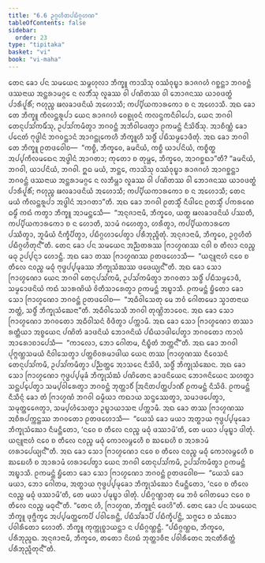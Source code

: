 ```yaml
---
title: "6.6 ᩏᨣ᩠ᨣᩉᩥᨲᨸᨭᩥᨣ᩠ᨣᩉᨱ"
tableOfContents: false
sidebar:
  order: 23
type: "tipitaka"
basket: "vi"
book: "vi-maha"
---
```



<DynamicBreadcrumb />

<Division number="275" book="vi-maha">

<Paragraph number="1255" book="vi-maha">
ᨲᩮᨶ ᨡᩮᩣ ᨸᨶ ᩈᨾᨿᩮᨶ ᩈᨾ᩠ᨻᩉᩩᩃᩣ ᨽᩥᨠ᩠ᨡᩪ ᨠᩣᩈᩦᩈᩩ ᩅᩔᩴᩅᩩᨭ᩠ᨮᩣ ᩁᩣᨩᨣᩉᩴ ᨣᨧ᩠ᨨᨶ᩠ᨲᩣ ᨽᨣᩅᨶ᩠ᨲᩴ ᨴᩔᨶᩣᨿ ᩋᨶ᩠ᨲᩁᩣᨾᨣ᩠ᨣᩮ ᨶ ᩃᨽᩥᩴᩈᩩ ᩃᩪᨡᩔ ᩅᩤ ᨸᨱᩦᨲᩔ ᩅᩤ ᨽᩮᩣᨩᨶᩔ ᨿᩣᩅᨴᨲ᩠ᨳᩴ ᨸᩣᩁᩥᨸᩪᩁᩥᩴ; ᨻᩉᩩᨬ᩠ᨧ ᨹᩃᨡᩣᨴᨶᩦᨿᩴ ᩋᩉᩮᩣᩈᩥ; ᨠᨸ᩠ᨸᩥᨿᨠᩣᩁᨠᩮᩣ ᨧ ᨶ ᩋᩉᩮᩣᩈᩥ. ᩋᨳ ᨡᩮᩣ ᨲᩮ ᨽᩥᨠ᩠ᨡᩪ ᨠᩥᩃᨶ᩠ᨲᩁᩪᨸᩣ ᨿᩮᨶ ᩁᩣᨩᨣᩉᩴ ᩅᩮᩊᩩᩅᨶᩴ ᨠᩃᨶ᩠ᨴᨠᨶᩥᩅᩤᨸᩮᩣ, ᨿᩮᨶ ᨽᨣᩅᩤ ᨲᩮᨶᩩᨸᩈᩘᨠᨾᩥᩴᩈᩩ, ᩏᨸᩈᩘᨠᨾᩥᨲ᩠ᩅᩣ ᨽᨣᩅᨶ᩠ᨲᩴ ᩋᨽᩥᩅᩤᨴᩮᨲ᩠ᩅᩣ ᩑᨠᨾᨶ᩠ᨲᩴ ᨶᩥᩈᩦᨴᩥᩴᩈᩩ. ᩋᩣᨧᩥᨱ᩠ᨱᩴ ᨡᩮᩣ ᨸᨶᩮᨲᩴ ᨻᩩᨴ᩠ᨵᩤᨶᩴ ᨽᨣᩅᨶ᩠ᨲᩣᨶᩴ ᩋᩣᨣᨶ᩠ᨲᩩᨠᩮᩉᩥ ᨽᩥᨠ᩠ᨡᩪᩉᩥ ᩈᨴ᩠ᨵᩥᩴ ᨸᨭᩥᩈᨾ᩠ᨾᩮᩣᨴᩥᨲᩩᩴ. ᩋᨳ ᨡᩮᩣ ᨽᨣᩅᩤ ᨲᩮ ᨽᩥᨠ᩠ᨡᩪ ᩑᨲᨴᩅᩮᩤᨧ—  “ᨠᨧ᩠ᨧᩥ, ᨽᩥᨠ᩠ᨡᩅᩮ, ᨡᨾᨶᩦᨿᩴ, ᨠᨧ᩠ᨧᩥ ᨿᩣᨸᨶᩦᨿᩴ, ᨠᨧ᩠ᨧᩥᨲ᩠ᨳ ᩋᨸ᩠ᨸᨠᩥᩃᨾᨳᩮᨶ ᩋᨴ᩠ᨵᩤᨶᩴ ᩋᩣᨣᨲᩣ; ᨠᩩᨲᩮᩣ ᨧ ᨲᩩᨾ᩠ᩉᩮ, ᨽᩥᨠ᩠ᨡᩅᩮ, ᩋᩣᨣᨧ᩠ᨨᨳᩣ”ᨲᩥ? “ᨡᨾᨶᩦᨿᩴ, ᨽᨣᩅᩤ, ᨿᩣᨸᨶᩦᨿᩴ, ᨽᨣᩅᩤ. ᩍᨵ ᨾᨿᩴ, ᨽᨶ᩠ᨲᩮ, ᨠᩣᩈᩦᩈᩩ ᩅᩔᩴᩅᩩᨭ᩠ᨮᩣ ᩁᩣᨩᨣᩉᩴ ᩋᩣᨣᨧ᩠ᨨᨶ᩠ᨲᩣ ᨽᨣᩅᨶ᩠ᨲᩴ ᨴᩔᨶᩣᨿ ᩋᨶ᩠ᨲᩁᩣᨾᨣ᩠ᨣᩮ ᨶ ᩃᨽᩥᨾ᩠ᩉᩣ ᩃᩪᨡᩔ ᩅᩤ ᨸᨱᩦᨲᩔ ᩅᩤ ᨽᩮᩣᨩᨶᩔ ᨿᩣᩅᨴᨲ᩠ᨳᩴ ᨸᩣᩁᩥᨸᩪᩁᩥᩴ; ᨻᩉᩩᨬ᩠ᨧ ᨹᩃᨡᩣᨴᨶᩦᨿᩴ ᩋᩉᩮᩣᩈᩥ; ᨠᨸ᩠ᨸᩥᨿᨠᩣᩁᨠᩮᩣ ᨧ ᨶ ᩋᩉᩮᩣᩈᩥ; ᨲᩮᨶ ᨾᨿᩴ ᨠᩥᩃᨶ᩠ᨲᩁᩪᨸᩣ ᩋᨴ᩠ᨵᩤᨶᩴ ᩋᩣᨣᨲᩣ”ᨲᩥ. ᩋᨳ ᨡᩮᩣ ᨽᨣᩅᩤ ᩑᨲᩈ᩠ᨾᩥᩴ ᨶᩥᨴᩤᨶᩮ ᩑᨲᩈ᩠ᨾᩥᩴ ᨸᨠᩁᨱᩮ ᨵᨾ᩠ᨾᩥᩴ ᨠᨳᩴ ᨠᨲ᩠ᩅᩣ ᨽᩥᨠ᩠ᨡᩪ ᩋᩣᨾᨶ᩠ᨲᩮᩈᩥ—  “ᩋᨶᩩᨩᩣᨶᩣᨾᩥ, ᨽᩥᨠ᩠ᨡᩅᩮ, ᨿᨲ᩠ᨳ ᨹᩃᨡᩣᨴᨶᩦᨿᩴ ᨸᩔᨲᩥ, ᨠᨸ᩠ᨸᩥᨿᨠᩣᩁᨠᩮᩣ ᨧ ᨶ ᩉᩮᩣᨲᩥ, ᩈᩣᨾᩴ ᨣᩉᩮᨲ᩠ᩅᩣ, ᩉᩁᩥᨲ᩠ᩅᩣ, ᨠᨸ᩠ᨸᩥᨿᨠᩣᩁᨠᩮ ᨸᩔᩥᨲ᩠ᩅᩣ, ᨽᩪᨾᩥᨿᩴ ᨶᩥᨠ᩠ᨡᩥᨸᩥᨲ᩠ᩅᩣ, ᨸᨭᩥᨣ᩠ᨣᩉᩣᨸᩮᨲ᩠ᩅᩣ ᨸᩁᩥᨽᩩᨬ᩠ᨩᩥᨲᩩᩴ. ᩋᨶᩩᨩᩣᨶᩣᨾᩥ, ᨽᩥᨠ᩠ᨡᩅᩮ, ᩏᨣ᩠ᨣᩉᩥᨲᩴ ᨸᨭᩥᨣ᩠ᨣᩉᩥᨲᩩᨶ᩺”ᨲᩥ.
</Paragraph>

</Division>
<Division number="276" book="vi-maha">

<Paragraph number="1256" book="vi-maha">
ᨲᩮᨶ ᨡᩮᩣ ᨸᨶ ᩈᨾᨿᩮᨶ ᩋᨬ᩠ᨬᨲᩁᩔ ᨻᩕᩣᩉ᩠ᨾᨱᩔ ᨶᩅᩤ ᨧ ᨲᩥᩃᩣ ᨶᩅᨬ᩠ᨧ ᨾᨵᩩ ᩏᨸ᩠ᨸᨶ᩠ᨶᩣ ᩉᩮᩣᨶ᩠ᨲᩥ. ᩋᨳ ᨡᩮᩣ ᨲᩔ ᨻᩕᩣᩉ᩠ᨾᨱᩔ ᩑᨲᨴᩉᩮᩣᩈᩥ—  “ᨿᨶ᩠ᨶᩪᨶᩣᩉᩴ ᨶᩅᩮ ᨧ ᨲᩥᩃᩮ ᨶᩅᨬ᩠ᨧ ᨾᨵᩩᩴ ᨻᩩᨴ᩠ᨵᨸ᩠ᨸᨾᩩᨡᩔ ᨽᩥᨠ᩠ᨡᩩᩈᩴᨥᩔ ᨴᨴᩮᨿ᩠ᨿᨶ᩺”ᨲᩥ. ᩋᨳ ᨡᩮᩣ ᩈᩮᩣ ᨻᩕᩣᩉ᩠ᨾᨱᩮᩣ ᨿᩮᨶ ᨽᨣᩅᩤ ᨲᩮᨶᩩᨸᩈᩘᨠᨾᩥ, ᩏᨸᩈᩘᨠᨾᩥᨲ᩠ᩅᩣ ᨽᨣᩅᨲᩣ ᩈᨴ᩠ᨵᩥᩴ ᨸᨭᩥᩈᨾ᩠ᨾᩮᩣᨴᩥ, ᩈᨾ᩠ᨾᩮᩣᨴᨶᩦᨿᩴ ᨠᨳᩴ ᩈᩣᩁᨱᩦᨿᩴ ᩅᩦᨲᩥᩈᩣᩁᩮᨲ᩠ᩅᩣ ᩑᨠᨾᨶ᩠ᨲᩴ ᩋᨭ᩠ᨮᩣᩈᩥ. ᩑᨠᨾᨶ᩠ᨲᩴ ᨮᩥᨲᩮᩣ ᨡᩮᩣ ᩈᩮᩣ ᨻᩕᩣᩉ᩠ᨾᨱᩮᩣ ᨽᨣᩅᨶ᩠ᨲᩴ ᩑᨲᨴᩅᩮᩤᨧ—  “ᩋᨵᩥᩅᩤᩈᩮᨲᩩ ᨾᩮ ᨽᩅᩴ ᨣᩮᩤᨲᨾᩮᩣ ᩈ᩠ᩅᩣᨲᨶᩣᨿ ᨽᨲ᩠ᨲᩴ, ᩈᨴ᩠ᨵᩥᩴ ᨽᩥᨠ᩠ᨡᩩᩈᩴᨥᩮᨶᩣ”ᨲᩥ. ᩋᨵᩥᩅᩤᩈᩮᩈᩥ ᨽᨣᩅᩤ ᨲᩩᨱ᩠ᩉᩦᨽᩣᩅᩮᨶ. ᩋᨳ ᨡᩮᩣ ᩈᩮᩣ ᨻᩕᩣᩉ᩠ᨾᨱᩮᩣ ᨽᨣᩅᨲᩮᩣ ᩋᨵᩥᩅᩤᩈᨶᩴ ᩅᩥᨴᩥᨲ᩠ᩅᩣ ᨸᨠ᩠ᨠᩣᨾᩥ. ᩋᨳ ᨡᩮᩣ ᩈᩮᩣ ᨻᩕᩣᩉ᩠ᨾᨱᩮᩣ ᨲᩔᩣ ᩁᨲ᩠ᨲᩥᨿᩣ ᩋᨧ᩠ᨧᨿᩮᨶ ᨸᨱᩦᨲᩴ ᨡᩣᨴᨶᩦᨿᩴ ᨽᩮᩣᨩᨶᩦᨿᩴ ᨸᨭᩥᨿᩣᨴᩤᨸᩮᨲ᩠ᩅᩣ ᨽᨣᩅᨲᩮᩣ ᨠᩣᩃᩴ ᩋᩣᩁᩮᩣᨧᩣᨸᩮᩈᩥ—  “ᨠᩣᩃᩮᩣ, ᨽᩮᩣ ᨣᩮᩤᨲᨾ, ᨶᩥᨭ᩠ᨮᩥᨲᩴ ᨽᨲ᩠ᨲᨶ᩺”ᨲᩥ.
</Paragraph>

<Paragraph number="1257" book="vi-maha">
ᩋᨳ ᨡᩮᩣ ᨽᨣᩅᩤ ᨸᩩᨻ᩠ᨻᨱ᩠ᩉᩈᨾᨿᩴ ᨶᩥᩅᩤᩈᩮᨲ᩠ᩅᩣ ᨸᨲ᩠ᨲᨧᩦᩅᩁᨾᩣᨴᩤᨿ ᨿᩮᨶ ᨲᩔ ᨻᩕᩣᩉ᩠ᨾᨱᩔ ᨶᩥᩅᩮᩈᨶᩴ ᨲᩮᨶᩩᨸᩈᩘᨠᨾᩥ, ᩏᨸᩈᩘᨠᨾᩥᨲ᩠ᩅᩣ ᨸᨬ᩠ᨬᨲ᩠ᨲᩮ ᩋᩣᩈᨶᩮ ᨶᩥᩈᩦᨴᩥ, ᩈᨴ᩠ᨵᩥᩴ ᨽᩥᨠ᩠ᨡᩩᩈᩴᨥᩮᨶ. ᩋᨳ ᨡᩮᩣ ᩈᩮᩣ ᨻᩕᩣᩉ᩠ᨾᨱᩮᩣ ᨻᩩᨴ᩠ᨵᨸ᩠ᨸᨾᩩᨡᩴ ᨽᩥᨠ᩠ᨡᩩᩈᩴᨥᩴ ᨸᨱᩦᨲᩮᨶ ᨡᩣᨴᨶᩦᨿᩮᨶ ᨽᩮᩣᨩᨶᩦᨿᩮᨶ ᩈᩉᨲ᩠ᨳᩣ ᩈᨶ᩠ᨲᨸ᩠ᨸᩮᨲ᩠ᩅᩣ ᩈᨾ᩠ᨸᩅᩤᩁᩮᨲ᩠ᩅᩣ ᨽᨣᩅᨶ᩠ᨲᩴ ᨽᩩᨲ᩠ᨲᩣᩅᩥᩴ ᩒᨶᩦᨲᨸᨲ᩠ᨲᨸᩣᨱᩥᩴ ᩑᨠᨾᨶ᩠ᨲᩴ ᨶᩥᩈᩦᨴᩥ. ᩑᨠᨾᨶ᩠ᨲᩴ ᨶᩥᩈᩥᨶ᩠ᨶᩴ ᨡᩮᩣ ᨲᩴ ᨻᩕᩣᩉ᩠ᨾᨱᩴ ᨽᨣᩅᩤ ᨵᨾ᩠ᨾᩥᨿᩣ ᨠᨳᩣᨿ ᩈᨶ᩠ᨴᩔᩮᨲ᩠ᩅᩣ, ᩈᨾᩣᨴᨸᩮᨲ᩠ᩅᩣ, ᩈᨾᩩᨲ᩠ᨲᩮᨩᩮᨲ᩠ᩅᩣ, ᩈᨾ᩠ᨸᩉᩴᩈᩮᨲ᩠ᩅᩣ ᩏᨭ᩠ᨮᩣᨿᩣᩈᨶᩣ ᨸᨠ᩠ᨠᩣᨾᩥ.
</Paragraph>

<Paragraph number="1258" book="vi-maha">
ᩋᨳ ᨡᩮᩣ ᨲᩔ ᨻᩕᩣᩉ᩠ᨾᨱᩔ ᩋᨧᩥᩁᨸᨠ᩠ᨠᨶ᩠ᨲᩔ ᨽᨣᩅᨲᩮᩣ ᩑᨲᨴᩉᩮᩣᩈᩥ—  “ᨿᩮᩈᩴ ᨡᩮᩣ ᨾᨿᩣ ᩋᨲ᩠ᨳᩣᨿ ᨻᩩᨴ᩠ᨵᨸ᩠ᨸᨾᩩᨡᩮᩣ ᨽᩥᨠ᩠ᨡᩩᩈᩴᨥᩮᩣ ᨶᩥᨾᨶ᩠ᨲᩥᨲᩮᩣ, ‘ᨶᩅᩮ ᨧ ᨲᩥᩃᩮ ᨶᩅᨬ᩠ᨧ ᨾᨵᩩᩴ ᨴᩔᩣᨾᩦ’ᨲᩥ, ᨲᩮ ᨾᨿᩣ ᨸᨾᩩᨭ᩠ᨮᩣ ᨴᩤᨲᩩᩴ. ᨿᨶ᩠ᨶᩪᨶᩣᩉᩴ ᨶᩅᩮ ᨧ ᨲᩥᩃᩮ ᨶᩅᨬ᩠ᨧ ᨾᨵᩩᩴ ᨠᩮᩣᩃᨾ᩠ᨻᩮᩉᩥ ᨧ ᨥᨭᩮᩉᩥ ᨧ ᩋᩣᩁᩣᨾᩴ ᩉᩁᩣᨸᩮᨿ᩠ᨿᨶ᩺”ᨲᩥ. ᩋᨳ ᨡᩮᩣ ᩈᩮᩣ ᨻᩕᩣᩉ᩠ᨾᨱᩮᩣ ᨶᩅᩮ ᨧ ᨲᩥᩃᩮ ᨶᩅᨬ᩠ᨧ ᨾᨵᩩᩴ ᨠᩮᩣᩃᨾ᩠ᨻᩮᩉᩥ ᨧ ᨥᨭᩮᩉᩥ ᨧ ᩋᩣᩁᩣᨾᩴ ᩉᩁᩣᨸᩮᨲ᩠ᩅᩣ ᨿᩮᨶ ᨽᨣᩅᩤ ᨲᩮᨶᩩᨸᩈᩘᨠᨾᩥ, ᩏᨸᩈᩘᨠᨾᩥᨲ᩠ᩅᩣ ᩑᨠᨾᨶ᩠ᨲᩴ ᩋᨭ᩠ᨮᩣᩈᩥ. ᩑᨠᨾᨶ᩠ᨲᩴ ᨮᩥᨲᩮᩣ ᨡᩮᩣ ᩈᩮᩣ ᨻᩕᩣᩉ᩠ᨾᨱᩮᩣ ᨽᨣᩅᨶ᩠ᨲᩴ ᩑᨲᨴᩅᩮᩤᨧ—  “ᨿᩮᩈᩴ ᨡᩮᩣ ᨾᨿᩣ, ᨽᩮᩣ ᨣᩮᩤᨲᨾ, ᩋᨲ᩠ᨳᩣᨿ ᨻᩩᨴ᩠ᨵᨸ᩠ᨸᨾᩩᨡᩮᩣ ᨽᩥᨠ᩠ᨡᩩᩈᩴᨥᩮᩣ ᨶᩥᨾᨶ᩠ᨲᩥᨲᩮᩣ, ‘ᨶᩅᩮ ᨧ ᨲᩥᩃᩮ ᨶᩅᨬ᩠ᨧ ᨾᨵᩩᩴ ᨴᩔᩣᨾᩦ’ᨲᩥ, ᨲᩮ ᨾᨿᩣ ᨸᨾᩩᨭ᩠ᨮᩣ ᨴᩤᨲᩩᩴ. ᨸᨭᩥᨣ᩠ᨣᨱ᩠ᩉᩣᨲᩩ ᨾᩮ ᨽᩅᩴ ᨣᩮᩤᨲᨾᩮᩣ ᨶᩅᩮ ᨧ ᨲᩥᩃᩮ ᨶᩅᨬ᩠ᨧ ᨾᨵᩩᨶ᩺”ᨲᩥ. “ᨲᩮᨶ ᩉᩥ, ᨻᩕᩣᩉ᩠ᨾᨱ, ᨽᩥᨠ᩠ᨡᩪᨶᩴ ᨴᩮᩉᩦ”ᨲᩥ.
</Paragraph>

<Paragraph number="1259" book="vi-maha">
ᨲᩮᨶ ᨡᩮᩣ ᨸᨶ ᩈᨾᨿᩮᨶ ᨽᩥᨠ᩠ᨡᩪ ᨴᩩᨻ᩠ᨽᩥᨠ᩠ᨡᩮ ᩋᨸ᩠ᨸᨾᨲ᩠ᨲᨠᩮᨸᩥ ᨸᩅᩤᩁᩮᨶ᩠ᨲᩥ, ᨸᨭᩥᩈᩘᨡᩣᨸᩥ ᨸᨭᩥᨠ᩠ᨡᩥᨸᨶ᩠ᨲᩥ, ᩈᨻ᩠ᨻᩮᩣ ᨧ ᩈᩴᨥᩮᩣ ᨸᩅᩤᩁᩥᨲᩮᩣ ᩉᩮᩣᨲᩥ. ᨽᩥᨠ᩠ᨡᩪ ᨠᩩᨠ᩠ᨠᩩᨧ᩠ᨧᩣᨿᨶ᩠ᨲᩣ ᨶ ᨸᨭᩥᨣ᩠ᨣᨱ᩠ᩉᨶ᩠ᨲᩥ. “ᨸᨭᩥᨣ᩠ᨣᨱ᩠ᩉᨳ, ᨽᩥᨠ᩠ᨡᩅᩮ, ᨸᩁᩥᨽᩩᨬ᩠ᨩᨳ. ᩋᨶᩩᨩᩣᨶᩣᨾᩥ, ᨽᩥᨠ᩠ᨡᩅᩮ, ᨲᨲᩮᩣ ᨶᩦᩉᨭᩴ ᨽᩩᨲ᩠ᨲᩣᩅᩥᨶᩣ ᨸᩅᩤᩁᩥᨲᩮᨶ ᩋᨶᨲᩥᩁᩥᨲ᩠ᨲᩴ ᨸᩁᩥᨽᩩᨬ᩠ᨩᩥᨲᩩᨶ᩺”ᨲᩥ.
</Paragraph>
</Division>